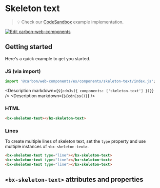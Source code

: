 
# Skeleton text

> 💡 Check our
> [CodeSandbox](https://codesandbox.io/s/github/carbon-design-system/carbon-for-ibm-dotcom/tree/v1/packages/carbon-web-components/examples/codesandbox/basic/components/skeleton-text)
> example implementation.

[![Edit carbon-web-components](https://codesandbox.io/static/img/play-codesandbox.svg)](https://codesandbox.io/s/github/carbon-design-system/carbon-for-ibm-dotcom/tree/v1/packages/carbon-web-components/examples/codesandbox/basic/components/skeleton-text)

## Getting started

Here's a quick example to get you started.

### JS (via import)

```javascript
import '@carbon/web-components/es/components/skeleton-text/index.js';
```

<Description markdown={`${cdnJs({ components: ['skeleton-text'] })}`} />
<Description markdown={`${cdnCss()}`} />

### HTML

```html
<bx-skeleton-text></bx-skeleton-text>
```

### Lines

To create multiple lines of skeleton text, set the `type` property and use
multiple instances of `<bx-skeleton-text>`.

```html
<bx-skeleton-text type="line"></bx-skeleton-text>
<bx-skeleton-text type="line"></bx-skeleton-text>
<bx-skeleton-text type="line"></bx-skeleton-text>
```

## `<bx-skeleton-text>` attributes and properties

<Props of="bx-skeleton-text" />
